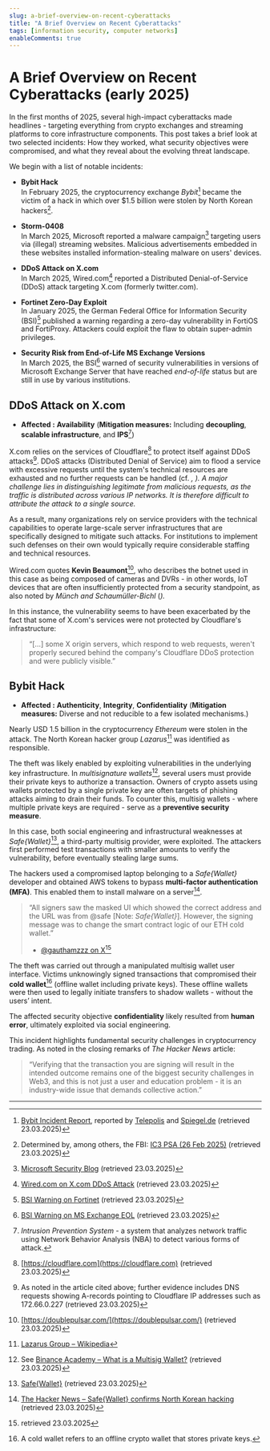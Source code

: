 ```yaml
---
slug: a-brief-overview-on-recent-cyberattacks
title: "A Brief Overview on Recent Cyberattacks"
tags: [information security, computer networks]
enableComments: true
---
```



# A Brief Overview on Recent Cyberattacks (early 2025)

In the first months of 2025, several high-impact cyberattacks made headlines - targeting everything from crypto exchanges and streaming platforms to core infrastructure components. This post takes a brief look at two selected incidents: How they worked, what security objectives were compromised, and what they reveal about the evolving threat landscape.

<!--truncate-->


We begin with a list of notable incidents:

- **Bybit Hack**<br />
In February 2025, the cryptocurrency exchange *Bybit*[^bybit] became the victim of a hack in which over \$1.5 billion were stolen by North Korean hackers[^fbi-psa].

- **Storm-0408**<br />
In March 2025, Microsoft reported a malware campaign[^microsoft] targeting users via (illegal) streaming websites. Malicious advertisements embedded in these websites installed information-stealing malware on users' devices.

- **DDoS Attack on X.com**<br />
In March 2025, Wired.com[^wired] reported a Distributed Denial-of-Service (DDoS) attack targeting X.com (formerly twitter.com).


- **Fortinet Zero-Day Exploit**<br />
In January 2025, the German Federal Office for Information Security (BSI)[^fortinet-bsi] published a warning regarding a zero-day vulnerability in FortiOS and FortiProxy. Attackers could exploit the flaw to obtain super-admin privileges.

- **Security Risk from End-of-Life MS Exchange Versions**<br />
In March 2025, the BSI[^exchange-bsi] warned of security vulnerabilities in versions of Microsoft Exchange Server that have reached *end-of-life* status but are still in use by various institutions.

[^fbi-psa]: Determined by, among others, the FBI: [IC3 PSA (26 Feb 2025)](https://www.ic3.gov/PSA/2025/PSA250226) (retrieved 23.03.2025)
[^bybit]: [Bybit Incident Report](https://announcements.bybit.com/en/article/incident-update-unauthorized-activity-involving-eth-cold-wallet-blt292c0454d26e9140/), reported by [Telepolis](https://www.telepolis.de/features/Groesster-Krypto-Diebstahl-aller-Zeiten-Nordkorea-klaut-1-5-Milliarden-Dollar-bei-Bybit-10295169.html) and [Spiegel.de](https://www.spiegel.de/netzwelt/web/bybit-nordkoreas-hacker-sollen-milliarden-bei-kryptoboerse-erbeutet-haben-a-529d2692-6be9-4f4b-965f-7b192c7c6f2a) (retrieved 23.03.2025)
[^microsoft]: [Microsoft Security Blog](https://www.microsoft.com/en-us/security/blog/2025/03/06/malvertising-campaign-leads-to-info-stealers-hosted-on-github/) (retrieved 23.03.2025)
[^wired]: [Wired.com on X.com DDoS Attack](https://www.wired.com/story/x-ddos-attack-march-2025/) (retrieved 23.03.2025)
[^fortinet-bsi]: [BSI Warning on Fortinet](https://www.bsi.bund.de/SharedDocs/Cybersicherheitswarnungen/DE/2025/2025-213432-1032.pdf?__blob=publicationFile&v=2) (retrieved 23.03.2025)
[^exchange-bsi]: [BSI Warning on MS Exchange EOL](https://www.bsi.bund.de/SharedDocs/Cybersicherheitswarnungen/DE/2024/2024-223466-1032.pdf?__blob=publicationFile&v=7) (retrieved 23.03.2025)


## DDoS Attack on X.com

- **Affected <Wiki name="security objectives" file="csec.ciatriad" />:** **Availability** (**Mitigation measures:** Including **decoupling**, **scalable infrastructure**, and **IPS**[^ips])

X.com relies on the services of Cloudflare[^cloudflare] to protect itself against DDoS attacks[^dns-lookup].
DDoS attacks (Distributed Denial of Service) aim to flood a service with excessive requests until the system's technical resources are exhausted and no further requests can be handled (cf. <Cite pp="120 ff." name="Eck23" />, <Cite pp="533 ff." name="SL05" />).
A major challenge lies in distinguishing legitimate from malicious requests, as the traffic is distributed across various IP networks. It is therefore difficult to attribute the attack to a single source.


As a result, many organizations rely on service providers with the technical capabilities to operate large-scale server infrastructures that are specifically designed to mitigate such attacks.
For institutions to implement such defenses on their own would typically require considerable staffing and technical resources.

Wired.com quotes **Kevin Beaumont**[^beaumont], who describes the botnet used in this case as being composed of cameras and DVRs - in other words, IoT devices that are often insufficiently protected from a security standpoint, as also noted by *Münch and Schaumüller-Bichl* (<Cite pp="36" name="ITS2" />).

In this instance, the vulnerability seems to have been exacerbated by the fact that some of X.com's services were not protected by Cloudflare's infrastructure:

> “[…] some X origin servers, which respond to web requests, weren't properly secured behind the company's Cloudflare DDoS protection and were publicly visible.”


[^ips]: *Intrusion Prevention System* - a system that analyzes network traffic using Network Behavior Analysis (NBA) to detect various forms of attack.

[^cloudflare]: [https://cloudflare.com](https://cloudflare.com) (retrieved 23.03.2025)

[^dns-lookup]: As noted in the article cited above; further evidence includes DNS requests showing A-records pointing to Cloudflare IP addresses such as 172.66.0.227 (retrieved 23.03.2025)

[^beaumont]: [https://doublepulsar.com/](https://doublepulsar.com/) (retrieved 23.03.2025)

## Bybit Hack

- **Affected <Wiki name="security objectives" file="csec.ciatriad" />:** **Authenticity**, **Integrity**, **Confidentiality** (**Mitigation measures:** Diverse and not reducible to a few isolated mechanisms.)

Nearly USD 1.5 billion in the cryptocurrency *Ethereum* were stolen in the attack.
The North Korean hacker group *Lazarus*[^lazarus] was identified as responsible.

The theft was likely enabled by exploiting vulnerabilities in the underlying key infrastructure. In *multisignature wallets*[^multisig], several users must provide their private keys to authorize a transaction.
Owners of crypto assets using wallets protected by a single private key are often targets of phishing attacks aiming to drain their funds.
To counter this, multisig wallets - where multiple private keys are required - serve as a **preventive security measure**.

In this case, both social engineering and infrastructural weaknesses at *Safe\{Wallet\}*[^safe-wallet], a third-party multisig provider, were exploited.
The attackers first performed test transactions with smaller amounts to verify the vulnerability, before eventually stealing large sums.

The hackers used a compromised laptop belonging to a *Safe\{Wallet\}* developer and obtained AWS tokens to bypass **multi-factor authentication (MFA)**. This enabled them to install malware on a server[^hackernews].

> “All signers saw the masked UI which showed the correct address and the URL was from
> @safe [Note: *Safe\{Wallet\}*]. However, the signing message was to change the smart contract logic of our ETH cold wallet.”
>  -  [@gauthamzzz on X](https://x.com/gauthamzzz/status/1893004650934345889)[^gauthamzzz]

The theft was carried out through a manipulated multisig wallet user interface. Victims unknowingly signed transactions that compromised their **cold wallet**[^cold-wallet] (offline wallet including private keys).
These offline wallets were then used to legally initiate transfers to shadow wallets - without the users’ intent.

The affected security objective **confidentiality** likely resulted from **human error**, ultimately exploited via social engineering.

This incident highlights fundamental security challenges in cryptocurrency trading. As noted in the closing remarks of *The Hacker News* article:

> “Verifying that the transaction you are signing will result in the intended outcome remains one of the biggest security challenges in Web3, and this is not just a user and education problem  -  it is an industry-wide issue that demands collective action.”


[^lazarus]: [Lazarus Group – Wikipedia](https://en.wikipedia.org/wiki/Lazarus_Group)
[^multisig]: See [Binance Academy – What is a Multisig Wallet?](https://academy.binance.com/en/articles/what-is-a-multisig-wallet) (retrieved 23.03.2025)
[^safe-wallet]: [Safe\{Wallet\}](https://app.safe.global/welcome) (retrieved 23.03.2025)
[^hackernews]: [The Hacker News – Safe\{Wallet\} confirms North Korean hacking](https://thehackernews.com/2025/03/safewallet-confirms-north-korean.html) (retrieved 23.03.2025)
[^gauthamzzz]: retrieved 23.03.2025
[^cold-wallet]: A cold wallet refers to an offline crypto wallet that stores private keys.



----------